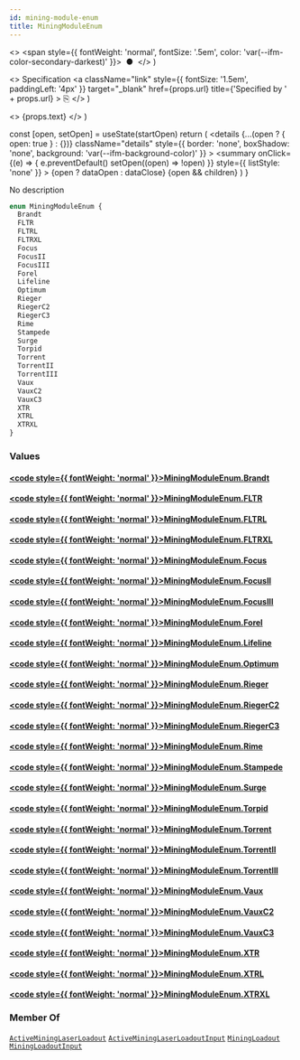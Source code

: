 ```yaml
---
id: mining-module-enum
title: MiningModuleEnum
---
```


  <>
    <span style={{ fontWeight: 'normal', fontSize: '.5em', color: 'var(--ifm-color-secondary-darkest)' }}>
      &nbsp;●&nbsp;
    </span>
  </>
)

  <>
    Specification
    <a
      className="link"
      style={{ fontSize: '1.5em', paddingLeft: '4px' }}
      target="_blank"
      href={props.url}
      title={'Specified by ' + props.url}
    >
      ⎘
    </a>
  </>
)

  <>
    <span className={props.class}>{props.text}</span>
  </>
)


  const [open, setOpen] = useState(startOpen)
  return (
    <details
      {...(open ? { open: true } : {})}
      className="details"
      style={{ border: 'none', boxShadow: 'none', background: 'var(--ifm-background-color)' }}
    >
      <summary
        onClick={(e) => {
          e.preventDefault()
          setOpen((open) => !open)
        }}
        style={{ listStyle: 'none' }}
      >
        {open ? dataOpen : dataClose}
      </summary>
      {open && children}
    </details>
  )
}

No description

```graphql
enum MiningModuleEnum {
  Brandt
  FLTR
  FLTRL
  FLTRXL
  Focus
  FocusII
  FocusIII
  Forel
  Lifeline
  Optimum
  Rieger
  RiegerC2
  RiegerC3
  Rime
  Stampede
  Surge
  Torpid
  Torrent
  TorrentII
  TorrentIII
  Vaux
  VauxC2
  VauxC3
  XTR
  XTRL
  XTRXL
}
```

### Values

#### [<code style={{ fontWeight: 'normal' }}>MiningModuleEnum.<b>Brandt</b></code>](#)

#### [<code style={{ fontWeight: 'normal' }}>MiningModuleEnum.<b>FLTR</b></code>](#)

#### [<code style={{ fontWeight: 'normal' }}>MiningModuleEnum.<b>FLTRL</b></code>](#)

#### [<code style={{ fontWeight: 'normal' }}>MiningModuleEnum.<b>FLTRXL</b></code>](#)

#### [<code style={{ fontWeight: 'normal' }}>MiningModuleEnum.<b>Focus</b></code>](#)

#### [<code style={{ fontWeight: 'normal' }}>MiningModuleEnum.<b>FocusII</b></code>](#)

#### [<code style={{ fontWeight: 'normal' }}>MiningModuleEnum.<b>FocusIII</b></code>](#)

#### [<code style={{ fontWeight: 'normal' }}>MiningModuleEnum.<b>Forel</b></code>](#)

#### [<code style={{ fontWeight: 'normal' }}>MiningModuleEnum.<b>Lifeline</b></code>](#)

#### [<code style={{ fontWeight: 'normal' }}>MiningModuleEnum.<b>Optimum</b></code>](#)

#### [<code style={{ fontWeight: 'normal' }}>MiningModuleEnum.<b>Rieger</b></code>](#)

#### [<code style={{ fontWeight: 'normal' }}>MiningModuleEnum.<b>RiegerC2</b></code>](#)

#### [<code style={{ fontWeight: 'normal' }}>MiningModuleEnum.<b>RiegerC3</b></code>](#)

#### [<code style={{ fontWeight: 'normal' }}>MiningModuleEnum.<b>Rime</b></code>](#)

#### [<code style={{ fontWeight: 'normal' }}>MiningModuleEnum.<b>Stampede</b></code>](#)

#### [<code style={{ fontWeight: 'normal' }}>MiningModuleEnum.<b>Surge</b></code>](#)

#### [<code style={{ fontWeight: 'normal' }}>MiningModuleEnum.<b>Torpid</b></code>](#)

#### [<code style={{ fontWeight: 'normal' }}>MiningModuleEnum.<b>Torrent</b></code>](#)

#### [<code style={{ fontWeight: 'normal' }}>MiningModuleEnum.<b>TorrentII</b></code>](#)

#### [<code style={{ fontWeight: 'normal' }}>MiningModuleEnum.<b>TorrentIII</b></code>](#)

#### [<code style={{ fontWeight: 'normal' }}>MiningModuleEnum.<b>Vaux</b></code>](#)

#### [<code style={{ fontWeight: 'normal' }}>MiningModuleEnum.<b>VauxC2</b></code>](#)

#### [<code style={{ fontWeight: 'normal' }}>MiningModuleEnum.<b>VauxC3</b></code>](#)

#### [<code style={{ fontWeight: 'normal' }}>MiningModuleEnum.<b>XTR</b></code>](#)

#### [<code style={{ fontWeight: 'normal' }}>MiningModuleEnum.<b>XTRL</b></code>](#)

#### [<code style={{ fontWeight: 'normal' }}>MiningModuleEnum.<b>XTRXL</b></code>](#)

### Member Of

[`ActiveMiningLaserLoadout`](/api/types/objects/active-mining-laser-loadout.mdx) <Badge class="badge badge--secondary badge--relation" text="object"/><Bullet />[`ActiveMiningLaserLoadoutInput`](/api/types/inputs/active-mining-laser-loadout-input.mdx) <Badge class="badge badge--secondary badge--relation" text="input"/><Bullet />[`MiningLoadout`](/api/types/objects/mining-loadout.mdx) <Badge class="badge badge--secondary badge--relation" text="object"/><Bullet />[`MiningLoadoutInput`](/api/types/inputs/mining-loadout-input.mdx) <Badge class="badge badge--secondary badge--relation" text="input"/>
